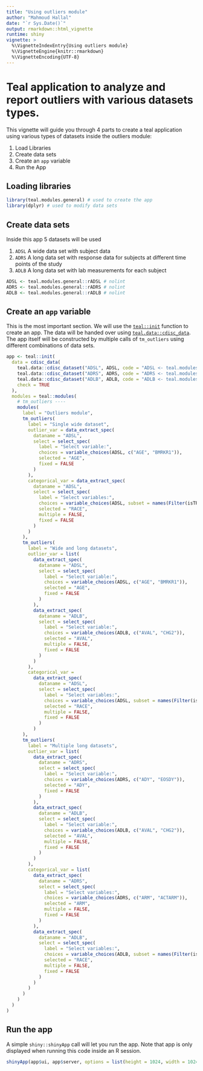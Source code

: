 ```yaml
---
title: "Using outliers module"
author: "Mahmoud Hallal"
date: "`r Sys.Date()`"
output: rmarkdown::html_vignette
runtime: shiny
vignette: >
  %\VignetteIndexEntry{Using outliers module}
  %\VignetteEngine{knitr::rmarkdown}
  %\VignetteEncoding{UTF-8}
---
```


# Teal application to analyze and report outliers with various datasets types.

This vignette will guide you through 4 parts to create a teal application using
various types of datasets inside the outliers module:

1. Load Libraries
2. Create data sets
3. Create an `app` variable
4. Run the App

## Loading libraries

```r
library(teal.modules.general) # used to create the app
library(dplyr) # used to modify data sets
```

## Create data sets

Inside this app 5 datasets will be used

1. `ADSL` A wide data set with subject data
2. `ADRS` A long data set with response data for subjects at different time points of the study
3. `ADLB` A long data set with lab measurements for each subject

```r
ADSL <- teal.modules.general::rADSL # nolint
ADRS <- teal.modules.general::rADRS # nolint
ADLB <- teal.modules.general::rADLB # nolint
```

## Create an `app` variable

This is the most important section. We will use the [`teal::init`](https://insightsengineering.github.io/teal/reference/init) function to
create an app. The data will be handed over using [`teal.data::cdisc_data`](https://insightsengineering.github.io/teal.data/reference/cdisc_data). The app
itself will be constructed by multiple calls of `tm_outliers` using different
combinations of data sets.

```r
app <- teal::init(
  data = cdisc_data(
    teal.data::cdisc_dataset("ADSL", ADSL, code = "ADSL <- teal.modules.general::rADSL"),
    teal.data::cdisc_dataset("ADRS", ADRS, code = "ADRS <- teal.modules.general::rADRS"),
    teal.data::cdisc_dataset("ADLB", ADLB, code = "ADLB <- teal.modules.general::rADLB"),
    check = TRUE
  ),
  modules = teal::modules(
    # tm_outliers ----
    modules(
      label = "Outliers module",
      tm_outliers(
        label = "Single wide dataset",
        outlier_var = data_extract_spec(
          dataname = "ADSL",
          select = select_spec(
            label = "Select variable:",
            choices = variable_choices(ADSL, c("AGE", "BMRKR1")),
            selected = "AGE",
            fixed = FALSE
          )
        ),
        categorical_var = data_extract_spec(
          dataname = "ADSL",
          select = select_spec(
            label = "Select variables:",
            choices = variable_choices(ADSL, subset = names(Filter(isTRUE, sapply(ADSL, is.factor)))),
            selected = "RACE",
            multiple = FALSE,
            fixed = FALSE
          )
        )
      ),
      tm_outliers(
        label = "Wide and long datasets",
        outlier_var = list(
          data_extract_spec(
            dataname = "ADSL",
            select = select_spec(
              label = "Select variable:",
              choices = variable_choices(ADSL, c("AGE", "BMRKR1")),
              selected = "AGE",
              fixed = FALSE
            )
          ),
          data_extract_spec(
            dataname = "ADLB",
            select = select_spec(
              label = "Select variable:",
              choices = variable_choices(ADLB, c("AVAL", "CHG2")),
              selected = "AVAL",
              multiple = FALSE,
              fixed = FALSE
            )
          )
        ),
        categorical_var =
          data_extract_spec(
            dataname = "ADSL",
            select = select_spec(
              label = "Select variables:",
              choices = variable_choices(ADSL, subset = names(Filter(isTRUE, sapply(ADSL, is.factor)))),
              selected = "RACE",
              multiple = FALSE,
              fixed = FALSE
            )
          )
      ),
      tm_outliers(
        label = "Multiple long datasets",
        outlier_var = list(
          data_extract_spec(
            dataname = "ADRS",
            select = select_spec(
              label = "Select variable:",
              choices = variable_choices(ADRS, c("ADY", "EOSDY")),
              selected = "ADY",
              fixed = FALSE
            )
          ),
          data_extract_spec(
            dataname = "ADLB",
            select = select_spec(
              label = "Select variable:",
              choices = variable_choices(ADLB, c("AVAL", "CHG2")),
              selected = "AVAL",
              multiple = FALSE,
              fixed = FALSE
            )
          )
        ),
        categorical_var = list(
          data_extract_spec(
            dataname = "ADRS",
            select = select_spec(
              label = "Select variables:",
              choices = variable_choices(ADRS, c("ARM", "ACTARM")),
              selected = "ARM",
              multiple = FALSE,
              fixed = FALSE
            )
          ),
          data_extract_spec(
            dataname = "ADLB",
            select = select_spec(
              label = "Select variables:",
              choices = variable_choices(ADLB, subset = names(Filter(isTRUE, sapply(ADLB, is.factor)))),
              selected = "RACE",
              multiple = FALSE,
              fixed = FALSE
            )
          )
        )
      )
    )
  )
)
```
## Run the app

A simple `shiny::shinyApp` call will let you run the app. 
Note that app is only displayed when running this code inside an R session.  

```r
shinyApp(app$ui, app$server, options = list(height = 1024, width = 1024))
```
